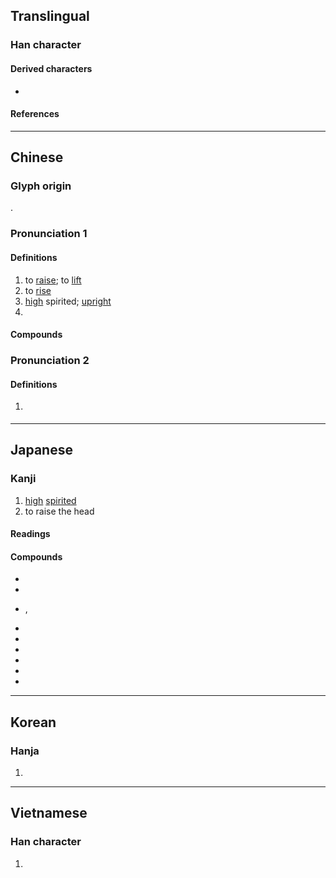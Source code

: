 {{also|昻|䀚}}
{{character info}}
==Translingual==

===Han character===
{{Han char|rn=72|rad=日|as=04|sn=8|four=60127|canj=AHVL|ids=⿱日卬}}

====Derived characters====
* {{l|mul|[[㭿]], [[𠵫]], [[𢯤]], [[𩜟]], [[𪸺]]}}

====References====
{{Han ref|kx=0490.330|dkj=13783|dj=0851.320|hdz=21495.030|uh=6602}}

----

==Chinese==
{{zh-forms|alt=昻,卬}}

===Glyph origin===
{{Han etym}}
{{Han compound|日|卬|t1=sun|t2=man standing and man kneeling|ls=psc|c1=s|c2=p}}.

===Pronunciation 1===
{{zh-pron
|m=áng
|m-s=ngang2
|c=ngong4,ngong5
|c_note=ngong5 - variant
|h=pfs=ngòng;gd=ngong1
|mn=xm,qz,tw:gông/zz:gâng/twv:không
|mn-t=ngang1
|mc=y
|oc=y
|ma=
|cat=v,a,pn
}}

====Definitions====
{{zh-hanzi}}

# to [[raise]]; to [[lift]]
# to [[rise]]
# [[high]] spirited; [[upright]]
# {{surname|zh}}

====Compounds====
{{zh-der|昂昂|昂奮|昂貴|昂然|昂首|昂首闊步|昂揚|慷慨激昂|人物軒昂|器宇軒昂|低昂|意氣軒昂|德昂族|昂藏|氣昂昂|昂首挺胸|激昂|昂頭挺立|昂首挺立|氣宇軒昂|氣宇昂昂|昂昂溪|激昂慷慨|昂首望天|應昂|波昂|瞵視昂藏|昂昂烈烈|軒昂自若|鬥志昂揚|聳壑昂霄|筋骨昂然|高昂鬥志|高昂|里昂|軒昂氣宇|鬥志高昂|軒昂|氟利昂}}

===Pronunciation 2===
{{zh-pron
|m=yàng
|dial=n
|cat=a
}}

====Definitions====
{{zh-hanzi}}

# {{zh-hg}} {{zh-only|昂昂|tr=yàngyàng|[[virtuous]]; [[respectable]] (of a ruler)}}

----

==Japanese==

===Kanji===
{{ja-kanji|grade=|rs=日04}}

# [[high]] [[spirited]]
# to raise the head

====Readings====
{{ja-readings
|on=こう, ごう
|kun=あ-がる, たか-い
}}

====Compounds====
* {{ja-r|意気軒昂|いきけんこう}}
* {{ja-r|軒昂|けんこう}}
* {{ja-r|激昂|げきこう}}, {{ja-r|激昂|げっこう}}
* {{ja-r|昂進|こうしん}}
* {{ja-r|昂然|こうぜん}}
* {{ja-r|昂騰|こうとう}}
* {{ja-r|昂奮|こうふん}}
* {{ja-r|昂揚|こうよう}}
* {{ja-r|心悸昂進|しんきこうしん}}

----

==Korean==

===Hanja===
{{ko-hanja|hangeul=앙|eumhun=|rv=ang|mr=ang|y=ang}}

# {{rfdef|ko|sort=日04}}

----

==Vietnamese==

===Han character===
{{vi-readings|rs=日04|reading=ngang, ngáng, ngàng, ngãng}}

# {{rfdef|vi|sort=日04}}

{{cln|vi|Han tu}}